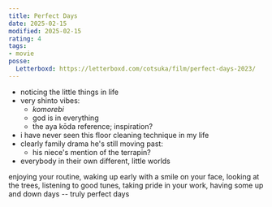 ```yaml
---
title: Perfect Days
date: 2025-02-15
modified: 2025-02-15
rating: 4
tags:
- movie
posse:
  Letterboxd: https://letterboxd.com/cotsuka/film/perfect-days-2023/
---
```


- noticing the little things in life
- very shinto vibes:
  - *komorebi*
  - god is in everything
  - the aya kōda reference; inspiration?
- i have never seen this floor cleaning technique in my life
- clearly family drama he's still moving past:
  - his niece's mention of the terrapin?
- everybody in their own different, little worlds

enjoying your routine, waking up early with a smile on your face, looking at the trees, listening to good tunes, taking pride in your work, having some up and down days -- truly perfect days
